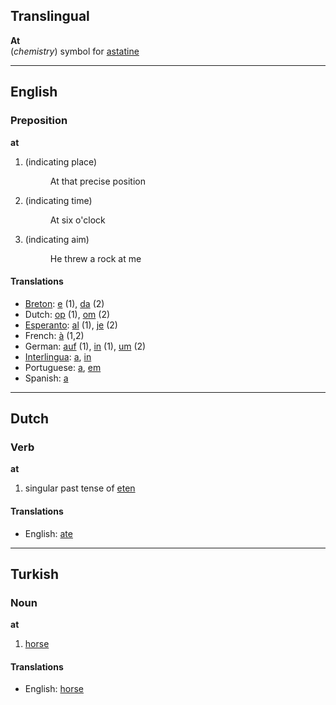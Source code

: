 ==Translingual==

'''At'''<br>(''chemistry'') symbol for [[astatine]]

----
==English==
===Preposition===

'''at'''

# (indicating place)
#:At that precise position
# (indicating time)
#:At six o'clock
# (indicating aim)
#:He threw a rock at me

====Translations====
*[[Breton]]: [[e]] (1), [[da]] (2)
*Dutch: [[op]] (1), [[om]] (2)
*[[Esperanto]]: [[al]] (1), [[je]] (2)
*French: [[à]] (1,2)
*German: [[auf]] (1), [[in]] (1), [[um]] (2)
*[[Interlingua]]: [[a]], [[in]]
*Portuguese: [[a]], [[em]]
*Spanish: [[a]]

----
==Dutch==
===Verb===
'''at'''

#singular past tense of [[eten]]

====Translations====
*English: [[ate]]

----
==Turkish==
===Noun===
'''at'''

# [[horse]]

====Translations====
*English: [[horse]]